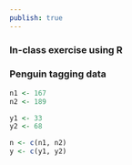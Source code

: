 ```yaml
---
publish: true
---
```


### In-class exercise using R
### Penguin tagging data

```r




n1 <- 167
n2 <- 189

y1 <- 33
y2 <- 68

n <- c(n1, n2)
y <- c(y1, y2)






























































```



